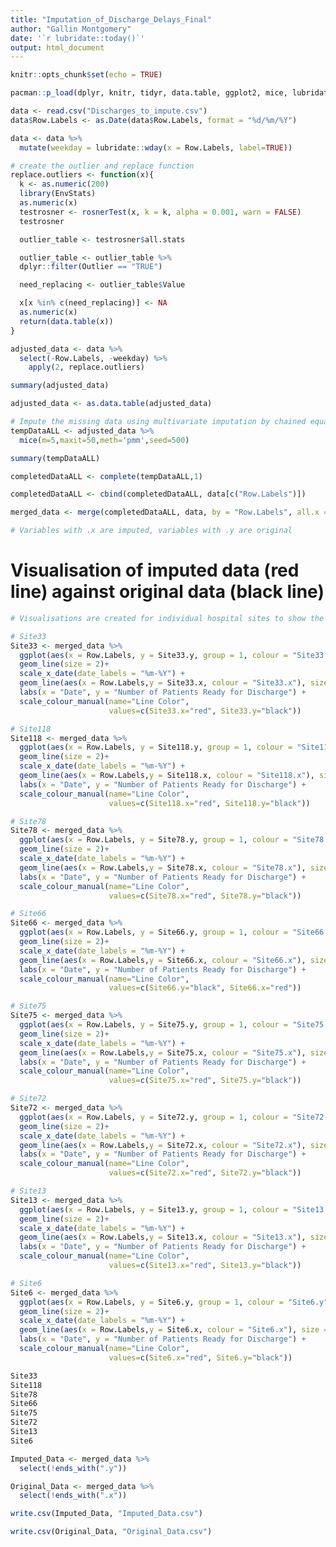 ---
title: "Imputation_of_Discharge_Delays_Final"
author: "Gallin Montgomery"
date: '`r lubridate::today()`'
output: html_document
---

```{r setup, include=FALSE}
knitr::opts_chunk$set(echo = TRUE)

pacman::p_load(dplyr, knitr, tidyr, data.table, ggplot2, mice, lubridate, reshape2)

data <- read.csv("Discharges_to_impute.csv")
data$Row.Labels <- as.Date(data$Row.Labels, format = "%d/%m/%Y")

data <- data %>%
  mutate(weekday = lubridate::wday(x = Row.Labels, label=TRUE))
```

```{r outliers}
# create the outlier and replace function
replace.outliers <- function(x){
  k <- as.numeric(200)
  library(EnvStats)
  as.numeric(x)
  testrosner <- rosnerTest(x, k = k, alpha = 0.001, warn = FALSE)
  testrosner

  outlier_table <- testrosner$all.stats

  outlier_table <- outlier_table %>%
  dplyr::filter(Outlier == "TRUE")

  need_replacing <- outlier_table$Value

  x[x %in% c(need_replacing)] <- NA
  as.numeric(x)
  return(data.table(x))
}

adjusted_data <- data %>%
  select(-Row.Labels, -weekday) %>%
    apply(2, replace.outliers)

summary(adjusted_data)

adjusted_data <- as.data.table(adjusted_data)

```

```{r ImputeAll}
# Impute the missing data using multivariate imputation by chained equations
tempDataALL <- adjusted_data %>%
  mice(m=5,maxit=50,meth='pmm',seed=500)

summary(tempDataALL)

completedDataALL <- complete(tempDataALL,1) 

completedDataALL <- cbind(completedDataALL, data[c("Row.Labels")])

merged_data <- merge(completedDataALL, data, by = "Row.Labels", all.x = TRUE)

# Variables with .x are imputed, variables with .y are original
```

# Visualisation of imputed data (red line) against original data (black line)
```{r merged_data_graphs_outliers_impute}
# Visualisations are created for individual hospital sites to show the imputed data vs the original data

# Site33
Site33 <- merged_data %>%
  ggplot(aes(x = Row.Labels, y = Site33.y, group = 1, colour = "Site33.y")) +
  geom_line(size = 2)+
  scale_x_date(date_labels = "%m-%Y") +
  geom_line(aes(x = Row.Labels,y = Site33.x, colour = "Site33.x"), size = 0.75) +
  labs(x = "Date", y = "Number of Patients Ready for Discharge") +
  scale_colour_manual(name="Line Color",
                      values=c(Site33.x="red", Site33.y="black"))

# Site118
Site118 <- merged_data %>%
  ggplot(aes(x = Row.Labels, y = Site118.y, group = 1, colour = "Site118.y")) +
  geom_line(size = 2)+
  scale_x_date(date_labels = "%m-%Y") +
  geom_line(aes(x = Row.Labels,y = Site118.x, colour = "Site118.x"), size = 0.75) +
  labs(x = "Date", y = "Number of Patients Ready for Discharge") +
  scale_colour_manual(name="Line Color",
                      values=c(Site118.x="red", Site118.y="black"))

# Site78
Site78 <- merged_data %>%
  ggplot(aes(x = Row.Labels, y = Site78.y, group = 1, colour = "Site78.y")) +
  geom_line(size = 2)+
  scale_x_date(date_labels = "%m-%Y") +
  geom_line(aes(x = Row.Labels,y = Site78.x, colour = "Site78.x"), size = 0.75) +
  labs(x = "Date", y = "Number of Patients Ready for Discharge") +
  scale_colour_manual(name="Line Color",
                      values=c(Site78.x="red", Site78.y="black"))

# Site66
Site66 <- merged_data %>%
  ggplot(aes(x = Row.Labels, y = Site66.y, group = 1, colour = "Site66.y")) +
  geom_line(size = 2)+
  scale_x_date(date_labels = "%m-%Y") +
  geom_line(aes(x = Row.Labels,y = Site66.x, colour = "Site66.x"), size = 0.75) +
  labs(x = "Date", y = "Number of Patients Ready for Discharge") +
  scale_colour_manual(name="Line Color",
                      values=c(Site66.y="black", Site66.x="red"))

# Site75
Site75 <- merged_data %>%
  ggplot(aes(x = Row.Labels, y = Site75.y, group = 1, colour = "Site75.y")) +
  geom_line(size = 2)+
  scale_x_date(date_labels = "%m-%Y") +
  geom_line(aes(x = Row.Labels,y = Site75.x, colour = "Site75.x"), size = 0.75) +
  labs(x = "Date", y = "Number of Patients Ready for Discharge") +
  scale_colour_manual(name="Line Color",
                      values=c(Site75.x="red", Site75.y="black"))

# Site72
Site72 <- merged_data %>%
  ggplot(aes(x = Row.Labels, y = Site72.y, group = 1, colour = "Site72.y")) +
  geom_line(size = 2)+
  scale_x_date(date_labels = "%m-%Y") +
  geom_line(aes(x = Row.Labels,y = Site72.x, colour = "Site72.x"), size = 0.75) +
  labs(x = "Date", y = "Number of Patients Ready for Discharge") +
  scale_colour_manual(name="Line Color",
                      values=c(Site72.x="red", Site72.y="black"))

# Site13
Site13 <- merged_data %>%
  ggplot(aes(x = Row.Labels, y = Site13.y, group = 1, colour = "Site13.y")) +
  geom_line(size = 2)+
  scale_x_date(date_labels = "%m-%Y") +
  geom_line(aes(x = Row.Labels,y = Site13.x, colour = "Site13.x"), size = 0.75) +
  labs(x = "Date", y = "Number of Patients Ready for Discharge") +
  scale_colour_manual(name="Line Color",
                      values=c(Site13.x="red", Site13.y="black"))

# Site6
Site6 <- merged_data %>%
  ggplot(aes(x = Row.Labels, y = Site6.y, group = 1, colour = "Site6.y")) +
  geom_line(size = 2)+
  scale_x_date(date_labels = "%m-%Y") +
  geom_line(aes(x = Row.Labels,y = Site6.x, colour = "Site6.x"), size = 0.75) +
  labs(x = "Date", y = "Number of Patients Ready for Discharge") +
  scale_colour_manual(name="Line Color",
                      values=c(Site6.x="red", Site6.y="black"))

Site33
Site118
Site78
Site66
Site75
Site72
Site13
Site6
```

```{r output_to_csv}
Imputed_Data <- merged_data %>%
  select(!ends_with(".y"))

Original_Data <- merged_data %>%
  select(!ends_with(".x"))

write.csv(Imputed_Data, "Imputed_Data.csv")

write.csv(Original_Data, "Original_Data.csv")
```

